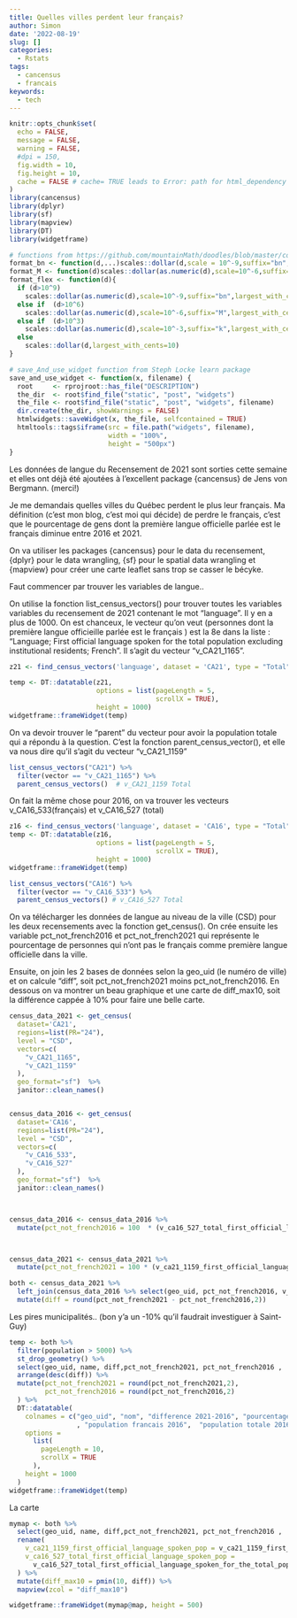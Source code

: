 ```yaml
---
title: Quelles villes perdent leur français?
author: Simon
date: '2022-08-19'
slug: []
categories:
  - Rstats
tags:
  - cancensus
  - francais
keywords:
  - tech
---
```


```r
knitr::opts_chunk$set(
  echo = FALSE,
  message = FALSE,
  warning = FALSE,
  #dpi = 150,
  fig.width = 10,
  fig.height = 10,
  cache = FALSE # cache= TRUE leads to Error: path for html_dependency not found: error
)
library(cancensus)
library(dplyr)
library(sf)
library(mapview)
library(DT)
library(widgetframe)

# functions from https://github.com/mountainMath/doodles/blob/master/content/posts/2021-07-25-lots-of-opportunity-estimating-the-zoning-tax-in-vancouver/index.Rmarkdown
format_bn <- function(d,...)scales::dollar(d,scale = 10^-9,suffix="bn",largest_with_cents=10)
format_M <- function(d)scales::dollar(as.numeric(d),scale=10^-6,suffix="M",largest_with_cents=10)
format_flex <- function(d){
  if (d>10^9)
    scales::dollar(as.numeric(d),scale=10^-9,suffix="bn",largest_with_cents=10)
  else if  (d>10^6) 
    scales::dollar(as.numeric(d),scale=10^-6,suffix="M",largest_with_cents=10)
  else if  (d>10^3) 
    scales::dollar(as.numeric(d),scale=10^-3,suffix="k",largest_with_cents=10)
  else 
    scales::dollar(d,largest_with_cents=10)
}

# save_And_use_widget function from Steph Locke learn package
save_and_use_widget <- function(x, filename) {
  root     <- rprojroot::has_file("DESCRIPTION")
  the_dir  <- root$find_file("static", "post", "widgets")
  the_file <- root$find_file("static", "post", "widgets", filename)
  dir.create(the_dir, showWarnings = FALSE)
  htmlwidgets::saveWidget(x, the_file, selfcontained = TRUE)
  htmltools::tags$iframe(src = file.path("widgets", filename),
                         width = "100%",
                         height = "500px")
}
```

Les données de langue du Recensement de 2021 sont sorties cette semaine et elles ont déjà été ajoutées à l'excellent package {cancensus} de Jens von Bergmann.  (merci!)

Je me demandais quelles villes du Québec perdent le plus leur français.  Ma définition (c'est mon blog, c'est moi qui décide) de perdre le français, c'est que le pourcentage de gens dont la première langue officielle parlée est le français diminue entre 2016 et 2021.

On va utiliser les packages {cancensus} pour le data du recensement, {dplyr} pour le data wrangling, {sf} pour le spatial data wrangling et {mapview} pour créer une carte leaflet sans trop se casser le bécyke.


Faut commencer par trouver les variables de langue..


On utilise la fonction list_census_vectors() pour trouver toutes les variables  variables du recensement de 2021 contenant le mot "language".  Il y en a plus de 1000.  On est chanceux, le vecteur qu'on veut (personnes dont la première langue officieille parlée est le français ) est  la 8e dans la liste : "Language; First official language spoken for the total population excluding institutional residents; French".  Il s'agit du vecteur "v_CA21_1165".



```r
z21 <- find_census_vectors('language', dataset = 'CA21', type = "Total")

temp <- DT::datatable(z21, 
                      options = list(pageLength = 5,
                                     scrollX = TRUE),
                      height = 1000)
widgetframe::frameWidget(temp)
```


On va devoir trouver le "parent" du vecteur pour avoir la population totale qui a répondu à la question.  C'est la fonction parent_census_vector(), et elle va nous dire qu'il s'agit du vecteur  "v_CA21_1159"
```r
list_census_vectors("CA21") %>% 
  filter(vector == "v_CA21_1165") %>% 
  parent_census_vectors()  # v_CA21_1159 Total
```

On fait la même chose pour 2016, on va trouver les vecteurs  v_CA16_533(français) et  v_CA16_527 (total)

```r
z16 <- find_census_vectors('language', dataset = 'CA16', type = "Total") # v_CA16_533
temp <- DT::datatable(z16,  
                      options = list(pageLength = 5,
                                     scrollX = TRUE),
                      height = 1000)
widgetframe::frameWidget(temp)
```

```r

list_census_vectors("CA16") %>% 
  filter(vector == "v_CA16_533") %>% 
  parent_census_vectors() # v_CA16_527 Total

```


On va télécharger les données de langue au niveau de la ville (CSD) pour les deux recensements avec la fonction get_census().  On crée ensuite les variable pct_not_french2016 et pct_not_french2021 qui représente le pourcentage de personnes qui n'ont pas le français comme première langue officielle dans la ville.

Ensuite, on join les 2 bases de données selon la geo_uid (le numéro de ville) et on calcule "diff", soit pct_not_french2021 moins  pct_not_french2016.  En dessous on va montrer un beau graphique et une carte de diff_max10, soit la différence cappée à 10% pour faire une belle carte.

```r
census_data_2021 <- get_census(
  dataset='CA21', 
  regions=list(PR="24"),
  level = "CSD",
  vectors=c(
    "v_CA21_1165",
    "v_CA21_1159"
  ),
  geo_format="sf")  %>%
  janitor::clean_names()


census_data_2016 <- get_census(
  dataset='CA16', 
  regions=list(PR="24"),
  level = "CSD",
  vectors=c(
    "v_CA16_533",
    "v_CA16_527"
  ),
  geo_format="sf")  %>%
  janitor::clean_names()



census_data_2016 <- census_data_2016 %>% 
  mutate(pct_not_french2016 = 100  * (v_ca16_527_total_first_official_language_spoken_for_the_total_population_excluding_institutional_residents_100_percent_data- v_ca16_533_french) / v_ca16_527_total_first_official_language_spoken_for_the_total_population_excluding_institutional_residents_100_percent_data ) 



census_data_2021 <- census_data_2021 %>% 
  mutate(pct_not_french2021 = 100 * (v_ca21_1159_first_official_language_spoken_for_the_total_population_excluding_institutional_residents- v_ca21_1165_french) / v_ca21_1159_first_official_language_spoken_for_the_total_population_excluding_institutional_residents ) 

both <- census_data_2021 %>% 
  left_join(census_data_2016 %>% select(geo_uid, pct_not_french2016, v_ca16_533_french, v_ca16_527_total_first_official_language_spoken_for_the_total_population_excluding_institutional_residents_100_percent_data) %>% st_drop_geometry()) %>%
  mutate(diff = round(pct_not_french2021 - pct_not_french2016,2))


```

Les pires municipalités..
(bon y'a un -10% qu'il faudrait investiguer à Saint-Guy)

```r
temp <- both %>% 
  filter(population > 5000) %>% 
  st_drop_geometry() %>%
  select(geo_uid, name, diff,pct_not_french2021, pct_not_french2016 ,  v_ca21_1165_french, v_ca21_1159_first_official_language_spoken_for_the_total_population_excluding_institutional_residents , v_ca16_533_french, v_ca16_527_total_first_official_language_spoken_for_the_total_population_excluding_institutional_residents_100_percent_data) %>% 
  arrange(desc(diff)) %>%
  mutate(pct_not_french2021 = round(pct_not_french2021,2),
         pct_not_french2016 = round(pct_not_french2016,2)
  ) %>%
  DT::datatable(
    colnames = c("geo_uid", "nom", "difference 2021-2016", "pourcentage non-français 2021", "pourcentage non-français 2016", "population francais 2021",  "population totale 2021"
                 , "population francais 2016",  "population totale 2016"),
    options = 
      list(
        pageLength = 10,
        scrollX = TRUE
      ),  
    height = 1000
  )
widgetframe::frameWidget(temp)
```



La carte

```r
mymap <- both %>%
  select(geo_uid, name, diff,pct_not_french2021, pct_not_french2016 ,  v_ca21_1165_french, v_ca21_1159_first_official_language_spoken_for_the_total_population_excluding_institutional_residents , v_ca16_533_french, v_ca16_527_total_first_official_language_spoken_for_the_total_population_excluding_institutional_residents_100_percent_data) %>%
  rename(
    v_ca21_1159_first_official_language_spoken_pop = v_ca21_1159_first_official_language_spoken_for_the_total_population_excluding_institutional_residents,
    v_ca16_527_total_first_official_language_spoken_pop = 
      v_ca16_527_total_first_official_language_spoken_for_the_total_population_excluding_institutional_residents_100_percent_data
  ) %>% 
  mutate(diff_max10 = pmin(10, diff)) %>% 
  mapview(zcol = "diff_max10")

widgetframe::frameWidget(mymap@map, height = 500)
```

